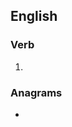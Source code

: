 ==English==

===Verb===
{{head|en|present participle}}

# {{present participle of|salve|lang=en|nocat=1}}

===Anagrams===
* {{l|en|slaving}}